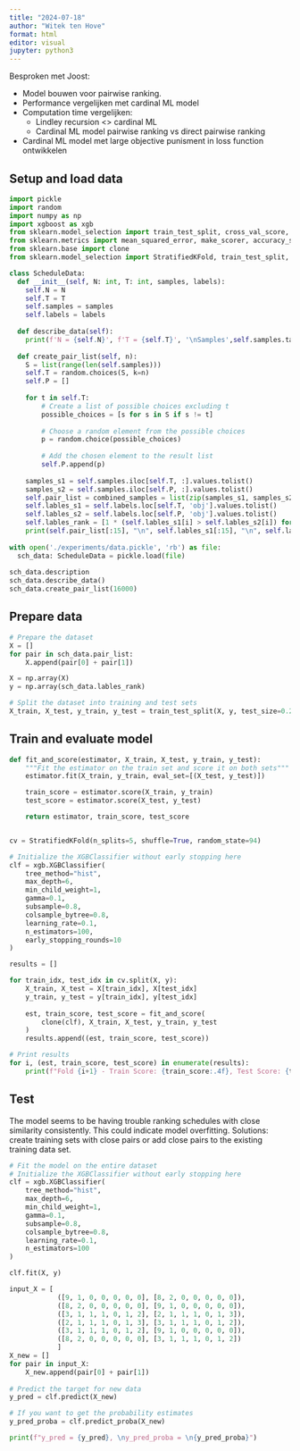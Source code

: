 ```yaml
---
title: "2024-07-18"
author: "Witek ten Hove"
format: html
editor: visual
jupyter: python3
---
```


Besproken met Joost:

-   Model bouwen voor pairwise ranking.
-   Performance vergelijken met cardinal ML model
-   Computation time vergelijken:
    -   Lindley recursion \<\> cardinal ML
    -   Cardinal ML model pairwise ranking vs direct pairwise ranking
-   Cardinal ML model met large objective punisment in loss function ontwikkelen

## Setup and load data

```python
import pickle
import random
import numpy as np
import xgboost as xgb
from sklearn.model_selection import train_test_split, cross_val_score, StratifiedKFold, GridSearchCV
from sklearn.metrics import mean_squared_error, make_scorer, accuracy_score
from sklearn.base import clone
from sklearn.model_selection import StratifiedKFold, train_test_split, GridSearchCV
```

```python
class ScheduleData:
  def __init__(self, N: int, T: int, samples, labels):
    self.N = N
    self.T = T
    self.samples = samples
    self.labels = labels
  
  def describe_data(self):
    print(f'N = {self.N}', f'T = {self.T}', '\nSamples',self.samples.tail(10), '\nLabels', self.labels.tail(10), sep = "\n")
  
  def create_pair_list(self, n):
    S = list(range(len(self.samples)))
    self.T = random.choices(S, k=n)
    self.P = []
    
    for t in self.T:
        # Create a list of possible choices excluding t
        possible_choices = [s for s in S if s != t]
        
        # Choose a random element from the possible choices
        p = random.choice(possible_choices)
        
        # Add the chosen element to the result list
        self.P.append(p)
    
    samples_s1 = self.samples.iloc[self.T, :].values.tolist()
    samples_s2 = self.samples.iloc[self.P, :].values.tolist()
    self.pair_list = combined_samples = list(zip(samples_s1, samples_s2))
    self.lables_s1 = self.labels.loc[self.T, 'obj'].values.tolist()
    self.lables_s2 = self.labels.loc[self.P, 'obj'].values.tolist()
    self.lables_rank = [1 * (self.lables_s1[i] > self.lables_s2[i]) for i in range(len(self.lables_s1))]
    print(self.pair_list[:15], "\n", self.lables_s1[:15], "\n", self.lables_s2[:15], "\n", self.lables_rank[:15])
    
with open('./experiments/data.pickle', 'rb') as file:
  sch_data: ScheduleData = pickle.load(file)
  
sch_data.description
sch_data.describe_data()
sch_data.create_pair_list(16000)
```

## Prepare data

```python
# Prepare the dataset
X = []
for pair in sch_data.pair_list:
    X.append(pair[0] + pair[1])

X = np.array(X)
y = np.array(sch_data.lables_rank)

# Split the dataset into training and test sets
X_train, X_test, y_train, y_test = train_test_split(X, y, test_size=0.2, random_state=42)
```

## Train and evaluate model

```python
def fit_and_score(estimator, X_train, X_test, y_train, y_test):
    """Fit the estimator on the train set and score it on both sets"""
    estimator.fit(X_train, y_train, eval_set=[(X_test, y_test)])

    train_score = estimator.score(X_train, y_train)
    test_score = estimator.score(X_test, y_test)

    return estimator, train_score, test_score


cv = StratifiedKFold(n_splits=5, shuffle=True, random_state=94)

# Initialize the XGBClassifier without early stopping here
clf = xgb.XGBClassifier(
    tree_method="hist",
    max_depth=6,
    min_child_weight=1,
    gamma=0.1,
    subsample=0.8,
    colsample_bytree=0.8,
    learning_rate=0.1,
    n_estimators=100,
    early_stopping_rounds=10
)

results = []

for train_idx, test_idx in cv.split(X, y):
    X_train, X_test = X[train_idx], X[test_idx]
    y_train, y_test = y[train_idx], y[test_idx]
    
    est, train_score, test_score = fit_and_score(
        clone(clf), X_train, X_test, y_train, y_test
    )
    results.append((est, train_score, test_score))

# Print results
for i, (est, train_score, test_score) in enumerate(results):
    print(f"Fold {i+1} - Train Score: {train_score:.4f}, Test Score: {test_score:.4f}")
```

## Test

The model seems to be having trouble ranking schedules with close similarity consistently. This could indicate model overfitting. Solutions: create training sets with close pairs or add close pairs to the existing training data set.

```python
# Fit the model on the entire dataset
# Initialize the XGBClassifier without early stopping here
clf = xgb.XGBClassifier(
    tree_method="hist",
    max_depth=6,
    min_child_weight=1,
    gamma=0.1,
    subsample=0.8,
    colsample_bytree=0.8,
    learning_rate=0.1,
    n_estimators=100
)

clf.fit(X, y)

input_X = [
            ([9, 1, 0, 0, 0, 0, 0], [8, 2, 0, 0, 0, 0, 0]),
            ([8, 2, 0, 0, 0, 0, 0], [9, 1, 0, 0, 0, 0, 0]),
            ([3, 1, 1, 1, 0, 1, 2], [2, 1, 1, 1, 0, 1, 3]),
            ([2, 1, 1, 1, 0, 1, 3], [3, 1, 1, 1, 0, 1, 2]),
            ([3, 1, 1, 1, 0, 1, 2], [9, 1, 0, 0, 0, 0, 0]),
            ([8, 2, 0, 0, 0, 0, 0], [3, 1, 1, 1, 0, 1, 2])
            ]
X_new = []
for pair in input_X:
    X_new.append(pair[0] + pair[1])
    
# Predict the target for new data
y_pred = clf.predict(X_new)

# If you want to get the probability estimates
y_pred_proba = clf.predict_proba(X_new)

print(f"y_pred = {y_pred}, \ny_pred_proba = \n{y_pred_proba}")
```

